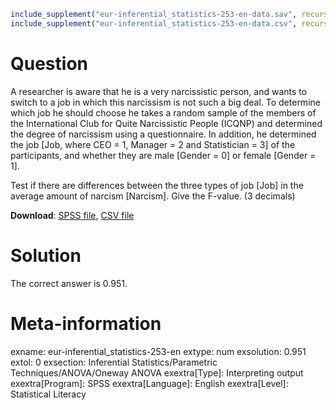 ```{r, echo = FALSE, results = "hide"}
include_supplement("eur-inferential_statistics-253-en-data.sav", recursive = TRUE)
include_supplement("eur-inferential_statistics-253-en-data.csv", recursive = TRUE)
```
Question
========
A researcher is aware that he is a very narcissistic person, and wants to switch to a job in which this narcissism is not such a big deal. To determine which job he should choose he takes a random sample of the members of the International Club for Quite Narcissistic People (ICQNP) and determined the degree of narcissism using a questionnaire. In addition, he determined the job [Job, where CEO = 1, Manager = 2 and Statistician = 3] of the participants, and whether they are male [Gender = 0] or female [Gender = 1].

Test if there are differences between the three types of job [Job] in the average amount of narcism [Narcism]. Give the F-value. (3 decimals)

**Download**: [SPSS file](eur-inferential_statistics-253-en-data.sav), [CSV file](eur-inferential_statistics-253-en-data.csv)


Solution
========
The correct answer is 0.951.


Meta-information
================
exname: eur-inferential_statistics-253-en
extype: num
exsolution: 0.951
extol: 0
exsection: Inferential Statistics/Parametric Techniques/ANOVA/Oneway ANOVA
exextra[Type]: Interpreting output
exextra[Program]: SPSS
exextra[Language]: English
exextra[Level]: Statistical Literacy